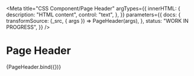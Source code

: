 <!--
@license EUPL-1.2
Copyright (c) 2021 Robbert Broersma
-->


<Meta
  title="CSS Component/Page Header"
  argTypes={{
    innerHTML: {
      description: "HTML content",
      control: "text",
    },
  }}
  parameters={{
    docs: {
      transformSource: (_src, { args }) => PageHeader(args),
    },
    status: "WORK IN PROGRESS",
  }}
/>

# Page Header

<Canvas>
  <Story
    name="Page Header"
    args={{
      innerHTML: "Header content",
    }}
  >
    {PageHeader.bind({})}
  </Story>
</Canvas>

<ArgsTable story="Page Header" />
